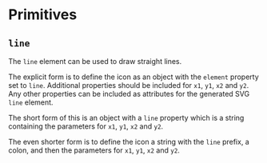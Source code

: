 
# Primitives

## `line`

The `line` element can be used to draw straight lines.

The explicit form is to define the icon as an object with the `element`
property set to `line`.  Additional properties should be included for `x1`,
`y1`, `x2` and `y2`. Any other properties can be included as attributes for
the generated SVG `line` element.

<MDNElementLink element="line"/>

<Example
  Component={Component}
  code={Source}
  expand
/>

The short form of this is an object with a `line` property which is a string
containing the parameters for `x1`, `y1`, `x2` and `y2`.

<Example
  Component={Short}
  code={ShortSrc}
  expand
  undent={2}
/>

The even shorter form is to define the icon a string with the `line` prefix,
a colon, and then the parameters for `x1`, `y1`, `x2` and `y2`.

<Example
  Component={String}
  code={StringSrc}
  expand
  undent={2}
/>
